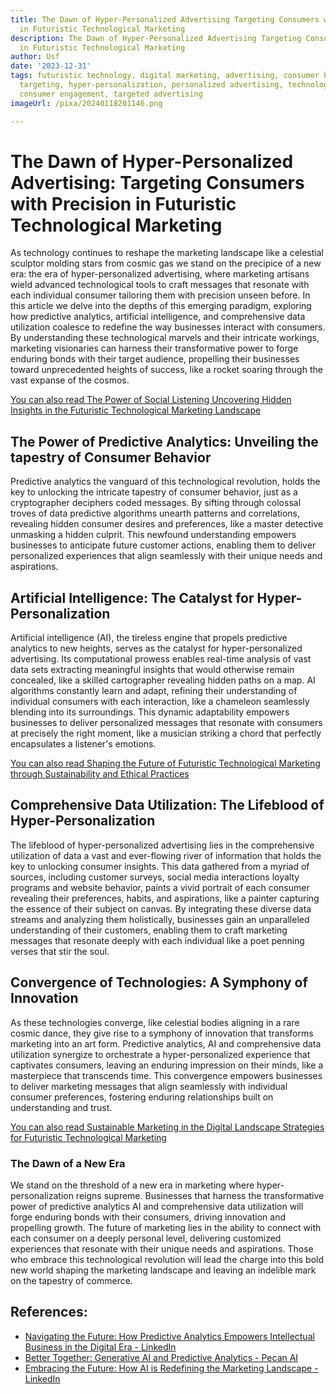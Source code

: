 ```yaml
---
title: The Dawn of Hyper-Personalized Advertising Targeting Consumers with Precision
  in Futuristic Technological Marketing
description: The Dawn of Hyper-Personalized Advertising Targeting Consumers with Precision
  in Futuristic Technological Marketing
author: Usf
date: '2023-12-31'
tags: futuristic technology, digital marketing, advertising, consumer behavior, precision
  targeting, hyper-personalization, personalized advertising, technological advancements,
  consumer engagement, targeted advertising
imageUrl: /pixa/20240118201146.png

---
```

# The Dawn of Hyper-Personalized Advertising: Targeting Consumers with  Precision in Futuristic Technological Marketing

As technology continues to reshape the marketing landscape like a celestial sculptor molding stars from cosmic gas we stand on the precipice of  a new era:  the era of hyper-personalized advertising, where marketing artisans wield advanced  technological tools to craft messages that resonate with  each individual  consumer tailoring them with precision unseen before. In  this  article we delve  into the depths of this emerging paradigm, exploring how predictive analytics, artificial intelligence, and comprehensive data  utilization coalesce to redefine  the way  businesses interact with consumers. By  understanding these technological marvels and their intricate workings, marketing visionaries can harness their transformative power to forge enduring bonds with their target audience, propelling their  businesses toward unprecedented heights of success, like a rocket soaring through the vast expanse of the cosmos.

[You can also read The Power  of Social Listening Uncovering Hidden Insights in the  Futuristic Technological Marketing Landscape](The%20Power%20of%20Social%20Listening%20Uncovering%20Hidden%20Insights%20in%20the%20Futuristic%20Technological%20Marketing%20Landscape)


## The  Power of Predictive Analytics: Unveiling the tapestry  of Consumer  Behavior

Predictive analytics the vanguard of this technological revolution, holds the key to unlocking the intricate tapestry of consumer  behavior, just as a cryptographer  deciphers coded messages. By sifting through colossal troves of data predictive algorithms unearth  patterns and correlations,  revealing hidden consumer desires and preferences, like a master detective unmasking a hidden culprit. This newfound understanding empowers  businesses to anticipate future customer actions, enabling them to  deliver personalized experiences that align seamlessly with their unique needs and aspirations.

## Artificial Intelligence: The  Catalyst for Hyper-Personalization

Artificial intelligence (AI), the tireless engine that propels predictive analytics to new heights, serves as the catalyst for hyper-personalized advertising. Its computational prowess enables real-time analysis of vast  data sets extracting meaningful insights that would otherwise remain  concealed, like a  skilled cartographer revealing hidden paths on  a map. AI algorithms  constantly learn and adapt, refining their understanding of individual consumers with each interaction, like a chameleon seamlessly blending into its surroundings. This  dynamic  adaptability empowers businesses  to deliver personalized messages that resonate with consumers at precisely the  right moment, like a musician striking a chord  that perfectly encapsulates a listener's  emotions.

[You can also read Shaping the Future of Futuristic Technological  Marketing through Sustainability and Ethical Practices](Shaping%20the%20Future%20of%20Futuristic%20Technological%20Marketing%20through%20Sustainability%20and%20Ethical%20Practices)


## Comprehensive Data Utilization: The Lifeblood of Hyper-Personalization

The lifeblood of hyper-personalized advertising lies in the comprehensive utilization of data a vast and ever-flowing river of  information that holds the key to  unlocking consumer insights. This data  gathered from a myriad of sources, including  customer surveys, social media interactions loyalty programs and website behavior,  paints a vivid  portrait of each consumer revealing their preferences, habits, and  aspirations, like a painter  capturing the essence of their subject on canvas. By integrating these diverse data streams and analyzing them holistically, businesses gain an  unparalleled understanding of their customers, enabling them to craft marketing messages that resonate deeply with  each  individual  like a poet penning verses that stir the soul.

##  Convergence of Technologies: A Symphony of Innovation

As these technologies converge, like  celestial bodies aligning in a rare cosmic dance, they give rise to a symphony of innovation that transforms marketing  into an art  form. Predictive analytics, AI and comprehensive data utilization synergize to orchestrate a hyper-personalized experience that captivates consumers, leaving an enduring impression on their minds, like  a masterpiece  that transcends time. This convergence empowers  businesses to deliver marketing messages that align seamlessly with individual consumer preferences, fostering enduring relationships built on understanding and trust.

[You can also read Sustainable Marketing in the Digital Landscape Strategies for Futuristic Technological Marketing](Sustainable%20Marketing%20in%20the%20Digital%20Landscape%20Strategies%20for%20Futuristic%20Technological%20Marketing)


### The Dawn of a New  Era

We stand  on the threshold of a new era in marketing where hyper-personalization reigns supreme. Businesses  that harness the transformative power of predictive analytics AI and comprehensive data utilization will forge enduring bonds with their  consumers, driving innovation and propelling growth. The future of marketing lies in the ability to connect with each consumer  on a deeply personal  level, delivering customized experiences that resonate with  their unique needs and  aspirations. Those who embrace this technological revolution will  lead the charge into this bold new world shaping the marketing landscape and leaving an indelible  mark  on the tapestry of commerce.

## References:
- [Navigating the Future: How Predictive Analytics Empowers Intellectual Business in the Digital Era - LinkedIn](https://www.linkedin.com/pulse/navigating-future-how-predictive-analytics-empowers-intellectual-wivff?trk=article-ssr-frontend-pulse_more-articles_related-content-card)
- [Better Together: Generative AI and Predictive Analytics - Pecan AI](https://www.pecan.ai/blog/generative-ai-predictive-analytics/)
- [Embracing the Future: How AI is Redefining the Marketing Landscape - LinkedIn](https://www.linkedin.com/pulse/embracing-future-how-ai-redefining-marketing-nancy-githumbi)
